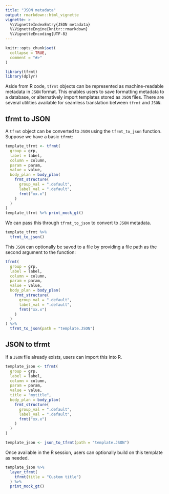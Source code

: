 ```yaml
---
title: "JSON metadata"
output: rmarkdown::html_vignette
vignette: >
  %\VignetteIndexEntry{JSON metadata}
  %\VignetteEngine{knitr::rmarkdown}
  %\VignetteEncoding{UTF-8}
---
```


```r
knitr::opts_chunk$set(
  collapse = TRUE,
  comment = "#>"
)
```

```r
library(tfrmt)
library(dplyr)
```

Aside from R code, `tfrmt` objects can be represented as machine-readable metadata in `JSON` format. This enables users to save formatting metadata to a database, or alternatively import templates stored as `JSON` files. There are several utilities available for seamless translation between `tfrmt` and `JSON`. 

## tfrmt to JSON

A `tfrmt` object can be converted to `JSON` using the `tfrmt_to_json` function. Suppose we have a basic `tfrmt`:

```r
template_tfrmt <- tfrmt(
  group = grp,
  label = label,
  column = column,
  param = param,
  value = value,
  body_plan = body_plan(
    frmt_structure(
      group_val = ".default",
      label_val = ".default",
      frmt("xx.x")
    )
  )
)
template_tfrmt %>% print_mock_gt()
```

We can pass this through `tfrmt_to_json` to convert to `JSON` metadata. 
```r
template_tfrmt %>%
  tfrmt_to_json()
```

This `JSON` can optionally be saved to a file by providing a file path as the second argument to the function:

```r
tfrmt(
  group = grp,
  label = label,
  column = column,
  param = param,
  value = value,
  body_plan = body_plan(
    frmt_structure(
      group_val = ".default",
      label_val = ".default",
      frmt("xx.x")
    )
  )
) %>%
  tfrmt_to_json(path = "template.JSON")
```


## JSON to tfrmt

If a `JSON` file already exists, users can import this into R.

```r
template_json <- tfrmt(
  group = grp,
  label = label,
  column = column,
  param = param,
  value = value,
  title = "mytitle",
  body_plan = body_plan(
    frmt_structure(
      group_val = ".default",
      label_val = ".default",
      frmt("xx.x")
    )
  )
)
```

```r
template_json <- json_to_tfrmt(path = "template.JSON")
```
 

Once available in the R session, users can optionally build on this template as needed.
```r
template_json %>%
  layer_tfrmt(
    tfrmt(title = "Custom title")
  ) %>%
  print_mock_gt()
```


